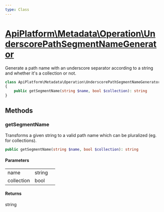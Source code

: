 ```yaml
---
type: Class
---
```


# [ApiPlatform\Metadata\Operation\UnderscorePathSegmentNameGenerator](/docs/v3.1/reference/Metadata/Operation/UnderscorePathSegmentNameGenerator)

Generate a path name with an underscore separator according to a string and whether it's a collection or not.


```php
class ApiPlatform\Metadata\Operation\UnderscorePathSegmentNameGenerator implements `<a href="/docs/v3.1/reference/Metadata/Operation/PathSegmentNameGeneratorInterface">ApiPlatform\Metadata\Operation\PathSegmentNameGeneratorInterface</a>`
{
    public getSegmentName(string $name, bool $collection): string
}
```
## Methods

### getSegmentName

Transforms a given string to a valid path name which can be pluralized (eg. for collections).

```php
public getSegmentName(string $name, bool $collection): string
```

#### Parameters

<table><tbody>
<tr><td>name</td><td>string</td><td></td></tr><tr><td>collection</td><td>bool</td><td></td></tr>
</tbody>
</table>

#### Returns

string
